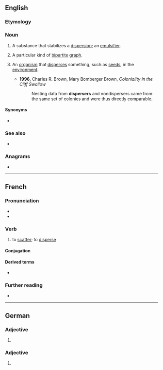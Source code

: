 ==English==

===Etymology===
{{suffix|en|disperse|er}}

===Noun===
{{en-noun}}

# {{lb|en|chemistry}} A substance that stabilizes a [[dispersion]]; an [[emulsifier]].
# {{lb|en|graph theory}} A particular kind of [[bipartite]] [[graph]].
# {{lb|en|ecology}} An [[organism]] that [[disperse]]s something, such as [[seed]]s, in the [[environment]].
#* '''1996''', Charles R. Brown, Mary Bomberger Brown, ''Coloniality in the Cliff Swallow''
#*: Nesting data from '''dispersers''' and nondispersers came from the same set of colonies and were thus directly comparable.

====Synonyms====
* {{sense|chemistry}} {{l|en|dispersant}}

===See also===
* {{pedia}}

===Anagrams===
* {{anagrams|en|a=deeiprrss|presiders|respiders}}

----

==French==

===Pronunciation===
* {{fr-IPA}}
* {{audio|fr|Fr-disperser.ogg|Audio}}

===Verb===
{{fr-verb}}

# to [[scatter]]; to [[disperse]]

====Conjugation====
{{fr-conj-auto}}

====Derived terms====
* {{l|fr|en ordre dispersé}}

===Further reading===
* {{R:TLFi}}

----

==German==

===Adjective===
{{head|de|comparative adjective}}

# {{comparative of|de|dispers}}

===Adjective===
{{head|de|adjective form}}

# {{de-adj form of|dispers}}